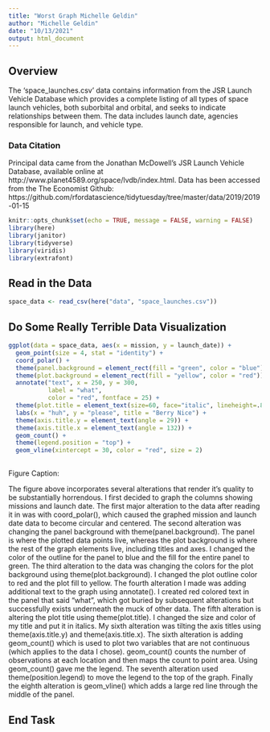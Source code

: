 ```yaml
---
title: "Worst Graph Michelle Geldin"
author: "Michelle Geldin"
date: "10/13/2021"
output: html_document
---
```

## Overview

The ‘space_launches.csv’ data contains information from the JSR Launch Vehicle Database which provides a complete listing of all types of space launch vehicles, both suborbital and orbital, and seeks to indicate relationships between them. The data includes launch date, agencies responsible for launch, and vehicle type.

### Data Citation

Principal data came from the Jonathan McDowell's JSR Launch Vehicle Database, available online at http://www.planet4589.org/space/lvdb/index.html. Data has been accessed from the The Economist Github: https://github.com/rfordatascience/tidytuesday/tree/master/data/2019/2019-01-15

```r
knitr::opts_chunk$set(echo = TRUE, message = FALSE, warning = FALSE)
library(here)
library(janitor)
library(tidyverse)
library(viridis)
library(extrafont)
```

## Read in the Data

```r
space_data <- read_csv(here("data", "space_launches.csv"))
```

## Do Some Really Terrible Data Visualization

```r
ggplot(data = space_data, aes(x = mission, y = launch_date)) +
  geom_point(size = 4, stat = "identity") +
  coord_polar() +
  theme(panel.background = element_rect(fill = "green", color = "blue")) +
  theme(plot.background = element_rect(fill = "yellow", color = "red")) +
  annotate("text", x = 250, y = 300,
           label = "what",
           color = "red", fontface = 25) +
  theme(plot.title = element_text(size=60, face="italic", lineheight=.8, vjust=1, family = "Lumanari", color = "green")) +
  labs(x = "huh", y = "please", title = "Berry Nice") +
  theme(axis.title.y = element_text(angle = 29)) +
  theme(axis.title.x = element_text(angle = 132)) +
  geom_count() +
  theme(legend.position = "top") + 
  geom_vline(xintercept = 30, color = "red", size = 2)
  
```

Figure Caption: 

The figure above incorporates several alterations that render it's quality to be substantially horrendous. I first decided to graph the columns showing missions and launch date. The first major alteration to the data after reading it in was with coord_polar(), which caused the graphed mission and launch date data to become circular and centered. The second alteration was changing the panel background with theme(panel.background). The panel is where the plotted data points live, whereas the plot background is where the rest of the graph elements live, including titles and axes. I changed the color of the outline for the panel to blue and the fill for the entire panel to green. The third alteration to the data was changing the colors for the plot background using theme(plot.background). I changed the plot outline color to red and the plot fill to yellow. The fourth alteration I made was adding additional text to the graph using annotate(). I created red colored text in the panel that said "what", which got buried by subsequent alterations but successfully exists underneath the muck of other data. The fifth alteration is altering the plot title using theme(plot.title). I changed the size and color of my title and put it in italics. My sixth alteration was tilting the axis titles using theme(axis.title.y) and theme(axis.title.x). The sixth alteration is adding geom_count() which is used to plot two variables that are not continuous (which applies to the data I chose). geom_count() counts the number of observations at each location and then maps the count to point area. Using geom_count() gave me the legend. The seventh alteration used theme(position.legend) to move the legend to the top of the graph. Finally the eighth alteration is geom_vline() which adds a large red line through the middle of the panel.

## End Task
